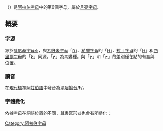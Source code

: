 {{阿拉伯字母}}
{{Arabic-script sidebar|Persian}}
'''{{rtl-lang|ar|ح}}'''（{{lang-ar|حاء}}）是[[阿拉伯字母|阿拉伯字母]]中的第6個字母，屬於[[月亮字母|月亮字母]]。

== 概要 ==

=== 字源 ===
源於[[腓尼基字母|腓尼基字母]]𐤇，與[[希伯來字母|希伯來字母]]「[[ח|ח]]」、[[希臘字母|希臘字母]]的「[[Η|Η]]」、[[拉丁字母|拉丁字母]]的「[[H|H]]」和[[西里爾字母|西里爾字母]]的「[[И|И]]」同源。「[[خ|خ]]」為其變種。與「خ」和「[[ج|ج]]」的差別僅在點的有無與位置。

=== 讀音 ===
在[[現代標準阿拉伯語|現代標準阿拉伯語]]中發音為[[清咽擦音|清咽擦音]]/ħ/。

=== 字體變化 ===
依據字母在詞語位置的不同，其書寫形式也會有所變化：
{{Arabic alphabet shapes|ح}}
[[Category:阿拉伯字母|Category:阿拉伯字母]]